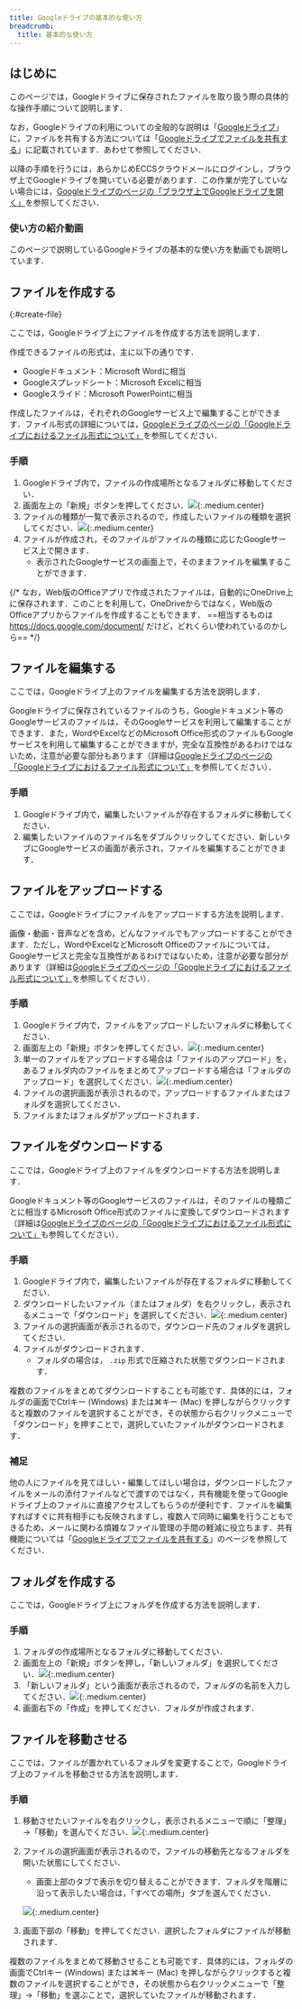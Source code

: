 ```yaml
---
title: Googleドライブの基本的な使い方
breadcrumb:
  title: 基本的な使い方
---
```



## はじめに

このページでは，Googleドライブに保存されたファイルを取り扱う際の具体的な操作手順について説明します．

なお，Googleドライブの利用についての全般的な説明は「[Googleドライブ](./)」に，ファイルを共有する方法については「[Googleドライブでファイルを共有する](share/)」に記載されています．あわせて参照してください．

以降の手順を行うには，あらかじめECCSクラウドメールにログインし，ブラウザ上でGoogleドライブを開いている必要があります．この作業が完了していない場合には，[Googleドライブのページの「ブラウザ上でGoogleドライブを開く」](./#access)を参照してください．

### 使い方の紹介動画
このページで説明しているGoogleドライブの基本的な使い方を動画でも説明しています．

<YouTube src="https://www.youtube.com/embed/HkEAV69sv4c?si=vGTrqsXfYm0gBdhv" />

## ファイルを作成する
{:#create-file}

ここでは，Googleドライブ上にファイルを作成する方法を説明します．

作成できるファイルの形式は，主に以下の通りです．

- Googleドキュメント：Microsoft Wordに相当
- Googleスプレッドシート：Microsoft Excelに相当
- Googleスライド：Microsoft PowerPointに相当

作成したファイルは，それぞれのGoogleサービス上で編集することができます．ファイル形式の詳細については，[Googleドライブのページの「Googleドライブにおけるファイル形式について」](./#format)を参照してください．

### 手順

1. Googleドライブ内で，ファイルの作成場所となるフォルダに移動してください．
1. 画面左上の「新規」ボタンを押してください．![](top-new.png){:.medium.center}
1. ファイルの種類が一覧で表示されるので，作成したいファイルの種類を選択してください．![](new-item.png){:.medium.center}
1. ファイルが作成され，そのファイルがファイルの種類に応じたGoogleサービス上で開きます．
    - 表示されたGoogleサービスの画面上で，そのままファイルを編集することができます．

{/* なお，Web版のOfficeアプリで作成されたファイルは，自動的にOneDrive上に保存されます．このことを利用して，OneDriveからではなく，Web版のOfficeアプリからファイルを作成することもできます． ==相当するものは https://docs.google.com/document/ だけど，どれくらい使われているのかしら== */}

## ファイルを編集する

ここでは，Googleドライブ上のファイルを編集する方法を説明します．

Googleドライブに保存されているファイルのうち，Googleドキュメント等のGoogleサービスのファイルは，そのGoogleサービスを利用して編集することができます．また，WordやExcelなどのMicrosoft Office形式のファイルもGoogleサービスを利用して編集することができますが，完全な互換性があるわけではないため，注意が必要な部分もあります（詳細は[Googleドライブのページの「Googleドライブにおけるファイル形式について」](./#format)を参照してください）．

### 手順

1. Googleドライブ内で，編集したいファイルが存在するフォルダに移動してください．
1. 編集したいファイルのファイル名をダブルクリックしてください．新しいタブにGoogleサービスの画面が表示され，ファイルを編集することができます．

## ファイルをアップロードする

ここでは，Googleドライブにファイルをアップロードする方法を説明します．

画像・動画・音声などを含め，どんなファイルでもアップロードすることができます．ただし，WordやExcelなどMicrosoft Officeのファイルについては，Googleサービスと完全な互換性があるわけではないため，注意が必要な部分があります（詳細は[Googleドライブのページの「Googleドライブにおけるファイル形式について」](./#format)を参照してください）．

### 手順

1. Googleドライブ内で，ファイルをアップロードしたいフォルダに移動してください．
1. 画面左上の「新規」ボタンを押してください．![](top-new.png){:.medium.center}
1. 単一のファイルをアップロードする場合は「ファイルのアップロード」を，あるフォルダ内のファイルをまとめてアップロードする場合は「フォルダのアップロード」を選択してください．![](new-upload.png){:.medium.center}
1. ファイルの選択画面が表示されるので，アップロードするファイルまたはフォルダを選択してください．
1. ファイルまたはフォルダがアップロードされます．

## ファイルをダウンロードする

ここでは，Googleドライブ上のファイルをダウンロードする方法を説明します．

Googleドキュメント等のGoogleサービスのファイルは，そのファイルの種類ごとに相当するMicrosoft Office形式のファイルに変換してダウンロードされます（詳細は[Googleドライブのページの「Googleドライブにおけるファイル形式について」](./#format)も参照してください）．

### 手順

1. Googleドライブ内で，編集したいファイルが存在するフォルダに移動してください．
1. ダウンロードしたいファイル（またはフォルダ）を右クリックし，表示されるメニューで「ダウンロード」を選択してください．![](file-contextmenu-download.png){:.medium.center}
1. ファイルの選択画面が表示されるので，ダウンロード先のフォルダを選択してください．
1. ファイルがダウンロードされます．
    - フォルダの場合は， `.zip` 形式で圧縮された状態でダウンロードされます．

複数のファイルをまとめてダウンロードすることも可能です．具体的には，フォルダの画面でCtrlキー (Windows) または⌘キー (Mac) を押しながらクリックすると複数のファイルを選択することができ，その状態から右クリックメニューで「ダウンロード」を押すことで，選択していたファイルがダウンロードされます．

### 補足

他の人にファイルを見てほしい・編集してほしい場合は，ダウンロードしたファイルをメールの添付ファイルなどで渡すのではなく，共有機能を使ってGoogleドライブ上のファイルに直接アクセスしてもらうのが便利です．ファイルを編集すればすぐに共有相手にも反映されますし，複数人で同時に編集を行うこともできるため，メールに関わる煩雑なファイル管理の手間の軽減に役立ちます．共有機能については「[Googleドライブでファイルを共有する](share/)」のページを参照してください．

## フォルダを作成する

ここでは，Googleドライブ上にフォルダを作成する方法を説明します．

### 手順

1. フォルダの作成場所となるフォルダに移動してください．
1. 画面左上の「新規」ボタンを押し，「新しいフォルダ」を選択してください．![](new-folder.png){:.medium.center}
1. 「新しいフォルダ」という画面が表示されるので，フォルダの名前を入力してください．![](new-folder-dialog.png){:.medium.center}
1. 画面右下の「作成」を押してください．フォルダが作成されます．

## ファイルを移動させる

ここでは，ファイルが置かれているフォルダを変更することで，Googleドライブ上のファイルを移動させる方法を説明します．

### 手順

1. 移動させたいファイルを右クリックし，表示されるメニューで順に「整理」→「移動」を選んでください．![](file-contextmenu-organize-move.png){:.medium.center}
1. ファイルの選択画面が表示されるので，ファイルの移動先となるフォルダを開いた状態にしてください．
    - 画面上部のタブで表示を切り替えることができます．フォルダを階層に沿って表示したい場合は，「すべての場所」タブを選んでください．

    ![](move.png){:.medium.center}
1. 画面下部の「移動」を押してください．選択したフォルダにファイルが移動されます．

複数のファイルをまとめて移動させることも可能です．具体的には，フォルダの画面でCtrlキー (Windows) または⌘キー (Mac) を押しながらクリックすると複数のファイルを選択することができ，その状態から右クリックメニューで「整理」→「移動」を選ぶことで，選択していたファイルが移動されます．
